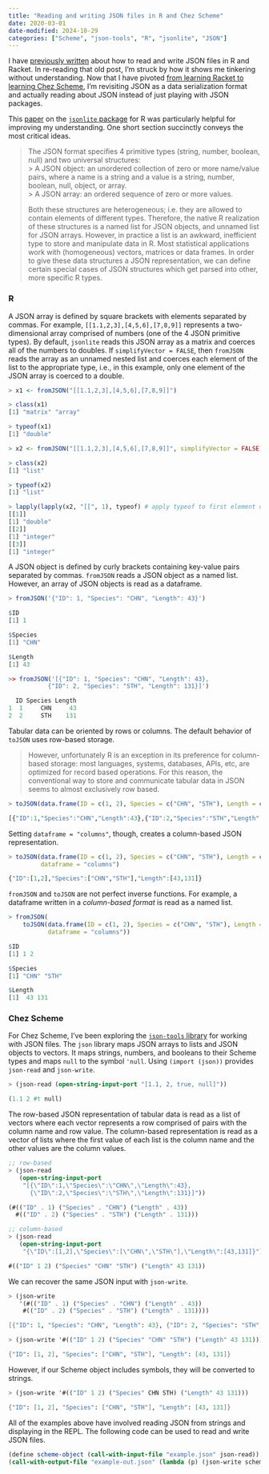```yaml
---
title: "Reading and writing JSON files in R and Chez Scheme"
date: 2020-03-01
date-modified: 2024-10-29
categories: ["Scheme", "json-tools", "R", "jsonlite", "JSON"]
---
```


I have [previously written](/posts/reading-writing-json-files-r-racket/) about how to read and write JSON files in R and Racket. In re-reading that old post, I'm struck by how it shows me tinkering without understanding. Now that I have pivoted [from learning Racket to learning Chez Scheme](/posts/exploring-scheme-implementations/), I'm revisiting JSON as a data serialization format and actually reading about JSON instead of just playing with JSON packages. 

This [paper](https://arxiv.org/pdf/1403.2805.pdf) on the [`jsonlite` package](https://jeroen.cran.dev/jsonlite/index.html) for R was particularly helpful for improving my understanding. One short section succinctly conveys the most critical ideas.

> The JSON format specifies 4 primitive types (string, number, boolean, null) and two universal structures:   
>> A JSON object: an unordered collection of zero or more name/value pairs, where a name is a string and a value is a string, number, boolean, null, object, or array.  
>> A JSON array: an ordered sequence of zero or more values. 
> 
> Both these structures are heterogeneous; i.e. they are allowed to contain elements of different types. Therefore, the native R realization of these structures is a named list for JSON objects, and unnamed list for JSON arrays. However, in practice a list is an awkward, inefficient type to store and manipulate data in R. Most statistical applications work with (homogeneous) vectors, matrices or data frames. In order to give these data structures a JSON representation, we can define certain special cases of JSON structures which get parsed into other, more specific R types. 

### R

A JSON array is defined by square brackets with elements separated by commas. For example, `[[1.1,2,3],[4,5,6],[7,8,9]]` represents a two-dimensional array comprised of numbers (one of the 4 JSON primitive types). By default, `jsonlite` reads this JSON array as a matrix and coerces all of the numbers to doubles. If `simplifyVector = FALSE`, then `fromJSON` reads the array as an unnamed nested list and coerces each element of the list to the appropriate type, i.e., in this example, only one element of the JSON array is coerced to a double. 

``` r
> x1 <- fromJSON("[[1.1,2,3],[4,5,6],[7,8,9]]")

> class(x1)
[1] "matrix" "array" 

> typeof(x1)
[1] "double"

> x2 <- fromJSON("[[1.1,2,3],[4,5,6],[7,8,9]]", simplifyVector = FALSE)

> class(x2)
[1] "list"

> typeof(x2)
[1] "list"

> lapply(lapply(x2, "[[", 1), typeof) # apply typeof to first element of each sub-list
[[1]]
[1] "double"
[[2]]
[1] "integer"
[[3]]
[1] "integer"
```

A JSON object is defined by curly brackets containing key-value pairs separated by commas. `fromJSON` reads a JSON object as a named list. However, an array of JSON objects is read as a dataframe. 

``` r
> fromJSON('{"ID": 1, "Species": "CHN", "Length": 43}')

$ID
[1] 1

$Species
[1] "CHN"

$Length
[1] 43

>> fromJSON('[{"ID": 1, "Species": "CHN", "Length": 43}, 
           {"ID": 2, "Species": "STH", "Length": 131}]')

  ID Species Length
1  1     CHN     43
2  2     STH    131
```

Tabular data can be oriented by rows or columns. The default behavior of `toJSON` uses row-based storage.

>However, unfortunately R is an exception in its preference for column-based storage: most languages, systems, databases, APIs, etc, are optimized for record based operations. For this reason, the conventional way to store and communicate tabular data in JSON seems to almost exclusively row based. 

``` r
> toJSON(data.frame(ID = c(1, 2), Species = c("CHN", "STH"), Length = c(43, 131)))

[{"ID":1,"Species":"CHN","Length":43},{"ID":2,"Species":"STH","Length":131}] 
```

Setting `dataframe = "columns"`, though, creates a column-based JSON representation. 

``` r
> toJSON(data.frame(ID = c(1, 2), Species = c("CHN", "STH"), Length = c(43, 131)), 
         dataframe = "columns")

{"ID":[1,2],"Species":["CHN","STH"],"Length":[43,131]} 
```

`fromJSON` and `toJSON` are not perfect inverse functions. For example, a dataframe written in a *column-based format* is read as a named list. 

``` r
> fromJSON(
    toJSON(data.frame(ID = c(1, 2), Species = c("CHN", "STH"), Length = c(43, 131)), 
           dataframe = "columns"))

$ID
[1] 1 2

$Species
[1] "CHN" "STH"

$Length
[1]  43 131
```

### Chez Scheme

For Chez Scheme, I've been exploring the [`json-tools` library](https://akkuscm.org/packages/json-tools/) for working with JSON files. The `json` library maps JSON arrays to lists and JSON objects to vectors. It maps strings, numbers, and booleans to their Scheme types and maps `null` to the symbol `'null`. Using `(import (json))` provides `json-read` and `json-write`.

``` scheme
> (json-read (open-string-input-port "[1.1, 2, true, null]"))

(1.1 2 #t null)
```

The row-based JSON representation of tabular data is read as a list of vectors where each vector represents a row comprised of pairs with the column name and row value. The column-based representation is read as a vector of lists where the first value of each list is the column name and the other values are the column values.

``` scheme
;; row-based
> (json-read
   (open-string-input-port
    "[{\"ID\":1,\"Species\":\"CHN\",\"Length\":43},
      {\"ID\":2,\"Species\":\"STH\",\"Length\":131}]")) 

(#(("ID" . 1) ("Species" . "CHN") ("Length" . 43))
  #(("ID" . 2) ("Species" . "STH") ("Length" . 131)))

;; column-based
> (json-read
   (open-string-input-port
    "{\"ID\":[1,2],\"Species\":[\"CHN\",\"STH\"],\"Length\":[43,131]}"))

#(("ID" 1 2) ("Species" "CHN" "STH") ("Length" 43 131))
```

We can recover the same JSON input with `json-write`.

``` scheme
> (json-write
   '(#(("ID" . 1) ("Species" . "CHN") ("Length" . 43))
    #(("ID" . 2) ("Species" . "STH") ("Length" . 131))))

[{"ID": 1, "Species": "CHN", "Length": 43}, {"ID": 2, "Species": "STH", "Length": 131}]

> (json-write '#(("ID" 1 2) ("Species" "CHN" "STH") ("Length" 43 131)))

{"ID": [1, 2], "Species": ["CHN", "STH"], "Length": [43, 131]}
```

However, if our Scheme object includes symbols, they will be converted to strings.

``` scheme
> (json-write '#(("ID" 1 2) ("Species" CHN STH) ("Length" 43 131)))

{"ID": [1, 2], "Species": ["CHN", "STH"], "Length": [43, 131]}
```

All of the examples above have involved reading JSON from strings and displaying in the REPL. The following code can be used to read and write JSON files.

``` scheme
(define scheme-object (call-with-input-file "example.json" json-read))
(call-with-output-file "example-out.json" (lambda (p) (json-write scheme-object p)))
```

